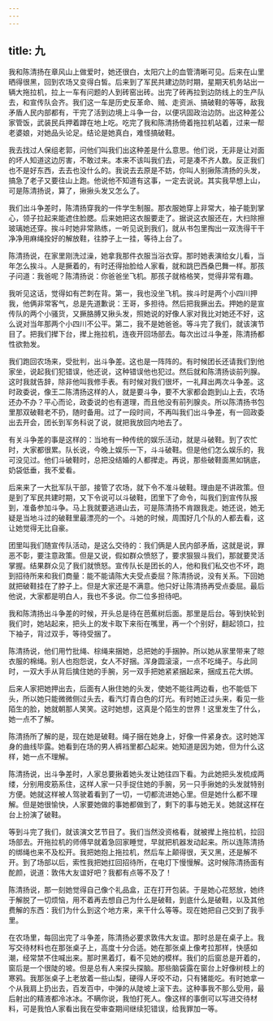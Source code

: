 ```yaml
---
---
---
```

title: 九
---

我和陈清扬在章风山上做爱时，她还很白，太阳穴上的血管清晰可见。后来在山里晒得很黑，回到农场又变得白皙。后来到了军民共建边防时期，星期天机务站出一辆大拖拉机，拉上一车有问题的人到砖窑出砖。出完了砖再拉到边防线上的生产队去，和宣传队会齐。我们这一车是历史反革命、贼、走资派、搞破鞋的等等，敌我矛盾人民内部都有，干完了活到边境上斗争一台，以便巩固政治边防。出这种差公家管饭，武装民兵押着蹲在地上吃。吃完了我和陈清扬倚着拖拉机站着，过来一帮老婆娘，对她品头论足。结论是她真白，难怪搞破鞋。

我去找过人保组老郭，问他们叫我们出这种差是什么意思。他们说，无非是让对面的坏人知道这边厉害，不敢过来。本来不该叫我们去，可是凑不齐人数。反正我们也不是好东西，去去也没什么的。我说去去原是不妨，你叫人别揪陈清扬的头发，搞急了老子又要往山上跑。他说他不知道有这事，一定去说说。其实我早想上山，可是陈清扬说，算了，揪揪头发又怎么了。

我们出斗争差时，陈清扬穿我的一件学生制服。那衣服她穿上非常大，袖子能到掌心，领子拉起来能遮住脸腮。后来她把这衣服要走了。据说这衣服还在，大扫除擦玻璃她还穿。挨斗时她非常熟练，一听见说到我们，就从书包里掏出一双洗得干干净净用麻绳拴好的解放鞋，往脖子上一挂，等待上台了。

陈清扬说，在家里刚洗过澡，她拿我那件衣服当浴衣穿。那时她表演给女儿看，当年怎么挨斗。人是撅着的，有时还得抬脸给人家看，就和跳巴西桑巴舞一样。那孩子问道：我爸呢？陈清扬说：你爸爸坐飞机。那孩子就格格笑，觉得非常有趣。

我听见这话，觉得如有芒刺在背。第一，我也没坐飞机。挨斗时是两个小四川押我，他俩非常客气，总是先道歉说：王哥，多担待。然后把我撅出去。押她的是宣传队的两个小骚货，又撅胳膊又揪头发，照她说的好像人家对我比对她还不好，这么说对当年那两个小四川不公平。第二，我不是她爸爸。等斗完了我们，就该演节目了。把我们撵下台，撵上拖拉机，连夜开回场部去。每次出过斗争差，陈清扬都性欲勃发。

我们跑回农场来，受批判，出斗争差。这也是一阵阵的。有时候团长还请我们到他家坐，说起我们犯错误，他还说，这种错误他也犯过。然后就和陈清扬谈前列腺。这时我就告辞，除非他叫我修手表。有时候对我们很坏，一礼拜出两次斗争差。这时政委说，像王二陈清扬这样的人，就是要斗争，要不大家都会跑到山上去，农场还办不办？平心而论，政委说的也有道理，而且他没有前列腺炎。所以陈清扬书包里那双破鞋老不扔，随时备用。过了一段时间，不再叫我们出斗争差，有一回政委出去开会，团长到军务科说了说，就把我放回内地去了。

有关斗争差的事是这样的：当地有一种传统的娱乐活动，就是斗破鞋。到了农忙时，大家都很累。队长说，今晚上娱乐一下，斗斗破鞋。但是他们怎么娱乐的，我可没见过。他们斗破鞋时，总把没结婚的人都撵走。再说，那些破鞋面黑如锅底，奶袋低垂，我不爱看。

后来来了一大批军队干部，接管了农场，就下令不准斗破鞋。理由是不讲政策。但是到了军民共建时期，又下令说可以斗破鞋，团里下了命令，叫我们到宣传队报到，准备参加斗争。马上我就要逃进山去，可是陈清扬不肯跟我走。她还说，她无疑是当地斗过的破鞋里最漂亮的一个。斗她的时候，周围好几个队的人都去看，这让她觉得无比自豪。

团里叫我们随宣传队活动，是这么交待的：我们俩是人民内部矛盾，这就是说，罪恶不彰，要注意政策。但是又说，假如群众愤怒了，要求狠狠斗我们，那就要灵活掌握。结果群众见了我们就愤怒。宣传队长是团长的人，他和我们私交也不坏，跑到招待所来和我们商量：能不能请陈大夫受点委屈？陈清扬说，没有关系。下回她就把破鞋挂在了脖子上。但是大家还是不满意。他只好让陈清扬再受点委屈。最后他说，大家都是明白人，我也不多说。你二位多担待吧。

我和陈清扬出斗争差的时候，开头总是待在芭蕉树后面。那里是后台。等到快轮到我们时，她站起来，把头上的发卡取下来衔在嘴里，再一个个别好，翻起领口，拉下袖子，背过双手，等待受捆了。

陈清扬说，他们用竹批绳、棕绳来捆她，总把她的手捆肿。所以她从家里带来了晾衣服的棉绳。别人也抱怨说，女人不好捆。浑身圆滚滚，一点不吃绳子。与此同时，一双大手从背后擒住她的手腕，另一双手把她紧紧捆起来，捆成五花大绑。

后来人家把她押出去，后面有人揪住她的头发，使她不能往两边看，也不能低下头，所以她只能微微侧过头去，看汽灯青白色的灯光。有时她正过头来，看见一些陌生的脸，她就朝那人笑笑。这时她想，这真是个陌生的世界！这里发生了什么，她一点不了解。

陈清扬所了解的是，现在她是破鞋。绳子捆在她身上，好像一件紧身衣。这时她浑身的曲线毕露。她看到在场的男人裤裆里都凸起来。她知道是因为她，但为什么这样，她一点不理解。

陈清扬说，出斗争差时，人家总要揪着她头发让她往四下看。为此她把头发梳成两缕，分别用皮筋系住，这样人家一只手捉住她的手腕，另一只手揪她的头发就特别方便。她就这样被人驾驶着看到了一切，一切都流进她心里。但是她什么都不理解。但是她很愉快，人家要她做的事她都做到了，剩下的事与她无关。她就这样在台上扮演了破鞋。

等到斗完了我们，就该演文艺节目了。我们当然没资格看，就被撵上拖拉机，拉回场部去。开拖拉机的师傅早就着急回家睡觉，早就把机器发动起来。所以连陈清扬的绑绳也来不及松开。我把她抱上拖拉机，然后车上颠得很，天又黑，还是解不开。到了场部以后，索性我把她扛回招待所，在电灯下慢慢解。这时候陈清扬面有酡颜，说道：敦伟大友谊好吧？我都有点等不及了！

陈清扬说，那一刻她觉得自己像个礼品盒，正在打开包装。于是她心花怒放，她终于解脱了一切烦恼，用不着再去想自己为什么是破鞋，到底什么是破鞋，以及其他费解的东西：我们为什么到这个地方来，来干什么等等。现在她把自己交到了我手里。

在农场里，每回出完了斗争差，陈清扬必要求敦伟大友谊。那时总是在桌子上。我写交待材料也在那张桌子上，高度十分合适。她在那张桌上像考拉那样，快感如潮，经常禁不住喊出来。那时黑着灯，看不见她的模样。我们的后窗总是开着的，窗后是一个很陡的坡。但是总有人来探头探脑。那些脑袋露在窗台上好像树枝上的寒鸦。我那张桌子上老放着一些山梨，硬得人牙咬不动，只有猪能吃。有时她拿一个从我肩上扔出去，百发百中，中弹的从陡坡上滚下去。这种事我不那么受用，最后射出的精液都冷冰冰。不瞒你说，我怕打死人。像这样的事倒可以写进交待材料，可是我怕人家看出我在受审查期间继续犯错误，给我罪加一等。